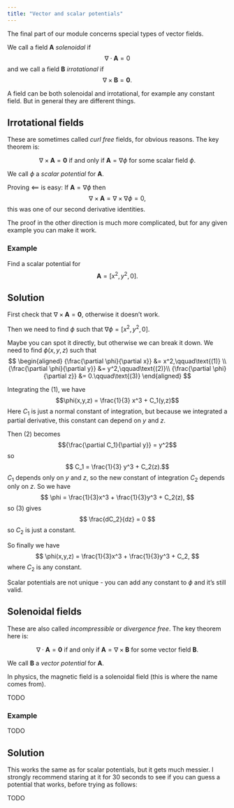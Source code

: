 ```yaml
---
title: "Vector and scalar potentials"
---
```


::: {.hidden}
 \newcommand{\v}[1]{{\mathbf{#1}}}
 \newcommand{\pd}[2]{{\frac{\partial #1}{\partial #2}}}
:::

The final part of our module concerns special types of vector fields.

We call a field $\v{A}$ _solenoidal_ if
$$
\nabla\cdot \v{A} = 0
$$
and we call a field $\v{B}$ _irrotational_ if
$$
\nabla\times\v{B} = \v{0}.
$$

:::{.callout-note}
A field can be both solenoidal and irrotational, for example any constant field. But in general they are different things.
:::

## Irrotational fields
These are sometimes called _curl free_ fields, for obvious reasons. The key theorem is:

:::{.callout-important}
$$\nabla\times\v{A} = \v{0} \text{ if and only if }\v{A} = \nabla \phi\text{ for some scalar field }\phi.$$
:::

We call $\phi$ a _scalar potential_ for $\v{A}$. 

Proving $\impliedby$ is easy:
If $\v{A} = \nabla \phi$ then
$$
\nabla\times \v{A} = \nabla \times \nabla \phi = 0,
$$
this was one of our second derivative identities.

The proof in the other direction is much more complicated, but for any given example you can make it work.

### Example
Find a scalar potential for
$$
\v{A} = [x^2,y^2,0].
$$

:::{.callout-tip collapse="true"}
## Solution
First check that $\nabla\times\v{A}=\v{0}$, otherwise it doesn't work.

Then we need to find $\phi$ such that $\nabla \phi = [x^2,y^2,0]$.

Maybe you can spot it directly, but otherwise we can break it down. We need to find $\phi(x,y,z)$ such that
$$
\begin{aligned}
\pd{\phi}{x} &= x^2,\qquad\text{(1)} \\
\pd{\phi}{y} &= y^2,\qquad\text{(2)}\\
\pd{\phi}{z} &= 0.\qquad\text{(3)}
\end{aligned}
$$

Integrating the (1), we have
$$\phi(x,y,z) = \frac{1}{3} x^3 + C_1(y,z)$$
Here $C_1$ is just a normal constant of integration, but because we integrated a partial derivative, this constant can depend on $y$ and $z$.

Then (2) becomes
$$\pd{C_1}{y} = y^2$$
so
$$
C_1 = \frac{1}{3} y^3 + C_2(z).$$
$C_1$ depends only on $y$ and $z$, so the new constant of integration $C_2$ depends only on $z$.
So we have
$$
\phi = \frac{1}{3}x^3 + \frac{1}{3}y^3 + C_2(z),
$$
so (3) gives
$$
\frac{dC_2}{dz} = 0
$$
so $C_2$ is just a constant.

So finally we have
$$
\phi(x,y,z) = \frac{1}{3}x^3 + \frac{1}{3}y^3 + C_2,
$$
where $C_2$ is any constant.
:::

:::{.callout-important}
Scalar potentials are not unique - you can add any constant to $\phi$ and it's still valid.
:::

## Solenoidal fields
These are also called _incompressible_ or _divergence free_. The key theorem here is:

:::{.callout-important}
$$\nabla\cdot\v{A} = \v{0} \text{ if and only if }\v{A} = \nabla\times \v{B}\text{ for some vector field }\v{B}.$$
:::

We call $\v{B}$ a _vector potential_ for $\v{A}$.

:::{.callout-note}
In physics, the magnetic field is a solenoidal field (this is where the name comes from).
:::

TODO

### Example
TODO

:::{.callout-tip collapse="true"}
## Solution
This works the same as for scalar potentials, but it gets much messier. I strongly recommend staring at it for 30 seconds to see if you can guess a potential that works, before trying as follows:

TODO
:::